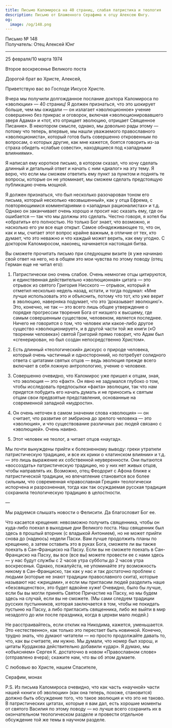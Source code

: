 ```yaml
---
title: Письмо Каломироса на 40 страниц, слабая патристика и теология
description: Письмо от Блаженного Серафима к отцу Алексею Юнгу.
og:
  image: /og/148.png
---
```


<div style={{textAlign:'right', fontFamily:'monospace'}}>Письмо № 148</div>
<div style={{textAlign:'left', fontFamily:'monospace'}}>Получатель: Отец Алексей Юнг</div>

---

25 февраля/10 марта 1974

Второе воскресенье Великого поста

Дорогой брат во Христе, Алексей,

Приветствую вас во Господе Иисусе Христе.

Вчера мы получили долгожданное послание доктора Каломироса по «эволюции» — 40 страниц! Я должен признаться, что это шокирует больше, чем мы ожидали — он излагает «эволюционное» учение совершенно без прикрас и оговорок, включая «эволюционировавшего зверя Адама» и «тот, кто отрицает эволюцию, отрицает Священное Писание». В некотором смысле, однако, мы довольно рады этому — потому что теперь, впервые, мы нашли уважаемого православного «эволюциониста», который готов быть совершенно откровенным по вопросам, о которых другие, как мне кажется, боятся говорить из-за страха обидеть «слабые совести», находящиеся под «западными влияниями».

Я написал ему короткое письмо, в котором сказал, что хочу сделать длинный и детальный ответ и начать с ним «диалог» на эту тему. Я верю, что если мы сможем ответить ему пункт за пунктом и поднять те вопросы, которые он не упоминает, мы сможем сделать предстоящую публикацию очень мощной.

Я должен признаться, что был несколько разочарован тоном его письма, который несколько «возвышенный», как у отца Ефрема, с повторяющимися комментариями о «западных рационалистах» и т.д. Однако он заканчивает очень хорошо и просит нас сказать ему, где он ошибается — так что мы должны это сделать. Честно говоря, я хотел бы «обратить» его полностью. Но только Бог знает, что возможно, и насколько его ум все еще открыт. Самое обнадеживающее то, что он, как и мы, считает этот вопрос крайне важным, в отличие от тех, кто думает, что это неважно и что каждый может верить, как ему угодно. С доктором Каломиросом, наконец, начинается настоящая битва.

Вы сможете прочитать письмо при следующем визите (я уже начинаю свой ответ на него, но в общем это мои чувства по этому поводу (отец Герман еще не читал его):

1. Патристически оно очень слабое. Очень немногие отцы цитируются, и единственная действительно «эволюционная» цитата — это отрывок из святого Григория Нисского — отрывок, который я отметил несколько недель назад, кстати, и тогда подумал: «Мне лучше использовать это и объяснить, потому что тот, кто уже верит в эволюцию, наверняка подумает, что это ‘доказывает эволюцию’». Это, конечно, не так — это всего лишь общее утверждение о порядке прогрессии творения Бога от низшего к высшему, где самым совершенным существом, человеком, является последнее. Ничего не говорится о том, что человек или какое-либо другое существо «эволюционирует», и в другой части той же книги («О творении человека») святой Григорий прямо говорит, что Адам был «сгенерирован, но был создан непосредственно Христом».

2. Есть длинный «теологический» дискурс о природе человека, который очень частичный и односторонний, но потребует солидного ответа с цитатами святых отцов — ведь эволюция прежде всего включает в себя ложную антропологию, учение о человеке.

3. Совершенно очевидно, что Каломирос уже пришел к отцам, зная, что эволюция — это «факт». Он явно не задумался глубоко о том, чтобы исследовать предпосылки «факта» эволюции, так что нам придется побудить его начать думать и не приносить к святым отцам свои предвзятые представления, основанные на современной западной «мудрости».

4. Он очень неточен в самом значении слова «эволюция» — он считает, что развитие от эмбриона до зрелого человека — это «эволюция», и что существование различных рас людей связано с «эволюцией». Очень наивно.

5. Этот человек не теолог, а читает отцов «наугад».

Мы почти вынуждены прийти к болезненному выводу: греки утратили патристическую традицию, и все их крики о «латинском влиянии» и т.д. — это лишь выражение их собственной неуверенности. Они пытаются «воссоздать» патристическую традицию, но у них нет живых отцов, чтобы направлять их. Возможно, отец Феодорит с Афона ближе к патристической традиции, но впечатление становится все более сильным, что современная «православная Греция» теологически испорчена и разрозненная, тогда как так осуждаемая русская традиция сохранила теологическую традицию в целостности.

—

Мы радуемся слышать новости о Фелисити. Да благословит Бог ее.

Что касается крещения: невозможно получить священника, чтобы он куда-либо поехал в выходные дни Великого поста. Наш священник был здесь в прошлый вторник (с владыкой Антонием), но не может прийти снова до (надеюсь) недели Пасхи. Вам лучше продолжить планы по крещению, а затем оставить это в руках Бога, сможете ли вы также поехать в Сан-Франциско на Пасху. Если вы не сможете поехать в Сан-Франциско на Пасху, вы все (все вы) можете провести ее с нами здесь — у нас будут службы с 2 часов утра субботы до 2 часов утра воскресенья. Однако, пожалуйста, не упоминайте эту возможность никому в Сан-Франциско, так как у нас и так достаточно проблем с людьми (которые не знают традиции православного скита), которые называют нас «жрицами», и если мы пригласим людей разделить наше «безсвященство», это будет вдвойне хуже! Очевидно, было бы лучше, если бы вы могли принять Святое Причастие на Пасху, но мы будем здесь на случай, если вы не сможете. (Мы сами следуем традиции русских пустынников, которая заключается в том, чтобы не покидать пустыню на Пасху, а либо пригласить священника, либо же выйти в мир незадолго до или после праздника, когда в церкви мало людей.)

Не расстраивайтесь, если отклик на Никодима, кажется, уменьшается. Это «естественно», как только это перестает быть новинкой. Конечно, трудно знать, что думают читатели — но просто продолжайте давать то, что, как вы считаете, им нужно. Мы думали, что номер был хорош, и цитаты Курдакова действительно добавили «удар». Я думаю, мы «объясняем» Сергея К. достаточно в новом «Православном слове» (отправлено вчера); скажите нам, что вы об этом думаете.

С любовью во Христе, нашем Спасителе,

Серафим, монах

P.S. Из письма Каломироса очевидно, что как часть «научной» части нашей «книги об эволюции» (как она теперь, похоже, становится) должно быть обсуждение того, что такое эволюция и что это не таково. В патристических цитатах, которые я вам дал, есть хорошие моменты от святого Василия по этому поводу — но лучше всего сохранить их в окончательном теологическом разделе и провести отдельное обсуждение той же темы в научном разделе.
